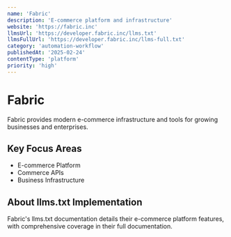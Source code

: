 ```yaml
---
name: 'Fabric'
description: 'E-commerce platform and infrastructure'
website: 'https://fabric.inc'
llmsUrl: 'https://developer.fabric.inc/llms.txt'
llmsFullUrl: 'https://developer.fabric.inc/llms-full.txt'
category: 'automation-workflow'
publishedAt: '2025-02-24'
contentType: 'platform'
priority: 'high'
---
```


# Fabric

Fabric provides modern e-commerce infrastructure and tools for growing businesses and enterprises.

## Key Focus Areas

- E-commerce Platform
- Commerce APIs
- Business Infrastructure

## About llms.txt Implementation

Fabric's llms.txt documentation details their e-commerce platform features, with comprehensive coverage in their full documentation.
